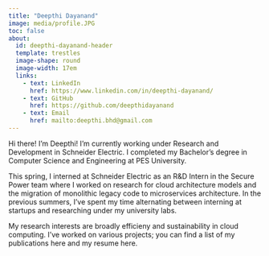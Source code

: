 ```yaml
---
title: "Deepthi Dayanand"
image: media/profile.JPG
toc: false
about: 
  id: deepthi-dayanand-header
  template: trestles
  image-shape: round
  image-width: 17em
  links:
    - text: LinkedIn
      href: https://www.linkedin.com/in/deepthi-dayanand/
    - text: GitHub
      href: https://github.com/deepthidayanand
    - text: Email
      href: mailto:deepthi.bhd@gmail.com
---
```


:::{#deepthi-dayanand-header}

<!-- <div style="text-align: justify">  -->
Hi there! I'm Deepthi! 
I’m currently working under Research and Development in Schneider Electric. I completed my Bachelor’s degree in Computer Science and Engineering at PES University.

This spring, I interned at Schneider Electric as an R&D Intern in the Secure Power team where I worked on research for cloud architecture models and the migration of monolithic legacy code to microservices architecture. 
In the previous summers, I've spent my time alternating between interning at startups and researching under my university labs.

My research interests are broadly efficieny and sustainability in cloud computing. I've worked on various projects;  you can find a list of my publications here and my resume here.

<!-- </div>  -->

:::


